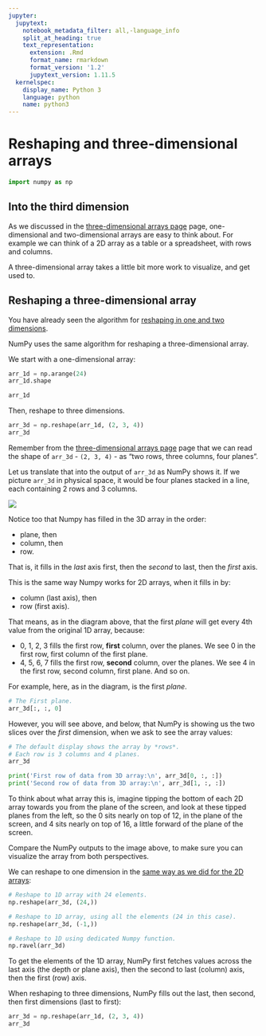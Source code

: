 ```yaml
---
jupyter:
  jupytext:
    notebook_metadata_filter: all,-language_info
    split_at_heading: true
    text_representation:
      extension: .Rmd
      format_name: rmarkdown
      format_version: '1.2'
      jupytext_version: 1.11.5
  kernelspec:
    display_name: Python 3
    language: python
    name: python3
---
```


# Reshaping and three-dimensional arrays

```python
import numpy as np
```

## Into the third dimension

As we discussed in the [three-dimensional arrays page](arrays_3d) page,
one-dimensional and two-dimensional arrays are easy to think about.  For
example we can think of a 2D array as a table or a spreadsheet, with rows and
columns.

A three-dimensional array takes a little bit more work to visualize, and get
used to.

## Reshaping a three-dimensional array

You have already seen the algorithm for [reshaping in one and two
dimensions](arrays_2d_reshape.Rmd).

NumPy uses the same algorithm for reshaping a three-dimensional array.

We start with a one-dimensional array:

```python
arr_1d = np.arange(24)
arr_1d.shape
```

```python
arr_1d
```

Then, reshape to three dimensions.

```python
arr_3d = np.reshape(arr_1d, (2, 3, 4))
arr_3d
```

Remember from the [three-dimensional arrays page](arrays_3d) page that we can
read the shape of `arr_3d` - `(2, 3, 4)` - as "two rows, three columns, four
planes".

Let us translate that into the output of `arr_3d` as NumPy shows it. If we
picture `arr_3d` in physical space, it would be four planes stacked in a line,
each containing 2 rows and 3 columns.

![](images/two_by_three_by_4_array.png)

Notice too that Numpy has filled in the 3D array in the order:

* plane, then
* column, then
* row.

That is, it fills in the *last* axis first, then the *second* to last, then the
*first* axis.

This is the same way Numpy works for 2D arrays, when it fills in by:

* column (last axis), then
* row (first axis).

That means, as in the diagram above, that the first *plane* will get every 4th
value from the original 1D array, because:

* 0, 1, 2, 3 fills the first row, **first** column, over the planes.  We see 0
  in the first row, first column of the first plane.
* 4, 5, 6, 7 fills the first row, **second** column, over the planes.  We see
  4 in the first row, second column, first plane.  And so on.

For example, here, as in the diagram, is the first *plane*.

```python
# The First plane.
arr_3d[:, :, 0]
```

However, you will see above, and below, that NumPy is showing us the two
slices over the *first* dimension, when we ask to see the array values:

```python
# The default display shows the array by *rows*.
# Each row is 3 columns and 4 planes.
arr_3d
```

```python
print('First row of data from 3D array:\n', arr_3d[0, :, :])
print('Second row of data from 3D array:\n', arr_3d[1, :, :])
```

To think about what array this is, imagine tipping the bottom of each 2D array
towards you from the plane of the screen, and look at these tipped planes from
the left, so the 0 sits nearly on top of 12, in the plane of the screen, and 4
sits nearly on top of 16, a little forward of the plane of the screen.

Compare the NumPy outputs to the image above, to make sure you can visualize
the array from both perspectives.


We can reshape to one dimension in the [same way as we did for the 2D
arrays](arrays_2d_reshape.Rmd):

```python
# Reshape to 1D array with 24 elements.
np.reshape(arr_3d, (24,))
```

```python
# Reshape to 1D array, using all the elements (24 in this case).
np.reshape(arr_3d, (-1,))
```

```python
# Reshape to 1D using dedicated Numpy function.
np.ravel(arr_3d)
```

To get the elements of the 1D array, NumPy first fetches values across the last
axis (the depth or plane axis), then the second to last (column) axis,
then the first (row) axis.

When reshaping to three dimensions, NumPy fills out the last, then second, then
first dimensions (last to first):

```python
arr_3d = np.reshape(arr_1d, (2, 3, 4))
arr_3d
```
